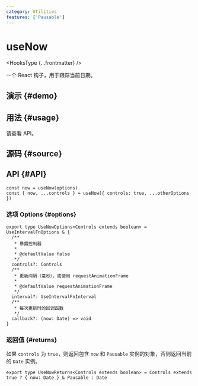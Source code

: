 ```yaml
---
category: Utilities
features: ['Pausable']
---
```


# useNow


<HooksType {...frontmatter} />

一个 React 钩子，用于跟踪当前日期。

## 演示 \{#demo}


<App />

## 用法 \{#usage}

请查看 API。

## 源码 \{#source}


<Source />

## API \{#API}

```tsx
const now = useNow(options)
const { now, ...controls } = useNow({ controls: true, ...otherOptions })
```

### 选项 Options \{#options}

```tsx
export type UseNowOptions<Controls extends boolean> = UseIntervalFnOptions & {
  /**
   * 暴露控制器
   *
   * @defaultValue false
   */
  controls?: Controls
  /**
   * 更新间隔（毫秒），或使用 requestAnimationFrame
   *
   * @defaultValue requestAnimationFrame
   */
  interval?: UseIntervalFnInterval
  /**
   * 每次更新时的回调函数
   */
  callback?: (now: Date) => void
}
```

### 返回值 \{#returns}


<Tip type="pausable" />

如果 `controls` 为 `true`，则返回包含 `now` 和 `Pausable` 实例的对象，否则返回当前的 `Date` 实例。

```tsx
export type UseNowReturns<Controls extends boolean> = Controls extends true ? { now: Date } & Pausable : Date
```
